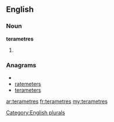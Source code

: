 ==English==

===Noun===
'''terametres'''

# {{plural of|[[terametre]]}}

===Anagrams===
* {{alphagram|aeeemrrstt}}
* [[ratemeters#English|ratemeters]]
* [[terameters#English|terameters]]

[[Category:English plurals]]

[[ar:terametres]]
[[fr:terametres]]
[[my:terametres]]